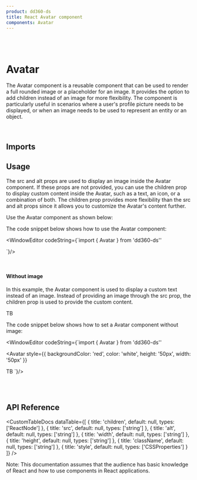 ```yaml
---
product: dd360-ds
title: React Avatar component
components: Avatar
---
```


<br />
<br />

# <span name="floating-nav">Avatar</span>

The Avatar component is a reusable component that can be used to render a full
rounded image or a placeholder for an image. It provides the option to add
children instead of an image for more flexibility. The component is particularly
useful in scenarios where a user's profile picture needs to be displayed, or
when an image needs to be used to represent an entity or an object.

<br />

## <span name="floating-nav">Imports</span>

<WindowEditor codeString="import { Avatar } from 'dd360-ds'" />

## <span name="floating-nav">Usage</span>

The src and alt props are used to display an image inside the Avatar component.
If these props are not provided, you can use the children prop to display custom
content inside the Avatar, such as a text, an icon, or a combination of both.
The children prop provides more flexibility than the src and alt props since it
allows you to customize the Avatar's content further.

Use the Avatar component as shown below:

<ContainerComponentDoc>
  <Avatar
    alt="Avatar"
    height="50px"
    src="https://picsum.photos/50/50"
    width="50px"
  />
</ContainerComponentDoc>

The code snippet below shows how to use the Avatar component:

<WindowEditor
    codeString={`import { Avatar } from 'dd360-ds''

<Avatar
  alt="Avatar"
  height="50px"
  src="https://picsum.photos/50/50"
  width="50px"
/>
`}/>

<br />

#### <span name="floating-nav">Without image</span>

In this example, the Avatar component is used to display a custom text instead
of an image. Instead of providing an image through the src prop, the children
prop is used to provide the custom content.

<ContainerComponentDoc>
  <Avatar
    style={{
      backgroundColor: 'red',
      color: 'white',
      height: '50px',
      width: '50px'
    }}
  >
    <Text variant="span">TB</Text>
  </Avatar>
</ContainerComponentDoc>

The code snippet below shows how to set a Avatar component without image:

<WindowEditor
    codeString={`import { Avatar } from 'dd360-ds''

<Avatar
  style={{
    backgroundColor: 'red',
    color: 'white',
    height: '50px',
    width: '50px'
  }}
>
  <Text variant="span">TB</Text>
</Avatar>
`}/>

<br />
<br />

## <span name="floating-nav">API Reference</span>

<CustomTableDocs
  dataTable={[
    { title: 'children', default: null, types: ['ReactNode'] },
    { title: 'src', default: null, types: ['string'] },
    { title: 'alt', default: null, types: ['string'] },
    { title: 'width', default: null, types: ['string'] },
    { title: 'height', default: null, types: ['string'] },
    { title: 'className', default: null, types: ['string'] },
    { title: 'style', default: null, types: ['CSSProperties'] }
  ]}
/>

Note: This documentation assumes that the audience has basic knowledge of React
and how to use components in React applications.
